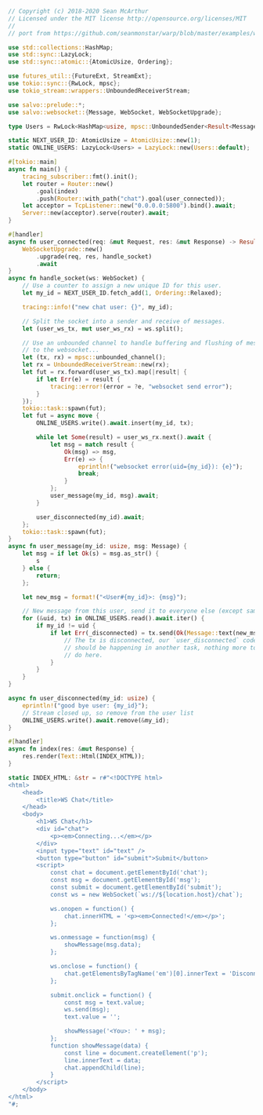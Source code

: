 ```rust  title="websocket-chat/src/main.rs"
// Copyright (c) 2018-2020 Sean McArthur
// Licensed under the MIT license http://opensource.org/licenses/MIT
//
// port from https://github.com/seanmonstar/warp/blob/master/examples/websocket_chat.rs

use std::collections::HashMap;
use std::sync::LazyLock;
use std::sync::atomic::{AtomicUsize, Ordering};

use futures_util::{FutureExt, StreamExt};
use tokio::sync::{RwLock, mpsc};
use tokio_stream::wrappers::UnboundedReceiverStream;

use salvo::prelude::*;
use salvo::websocket::{Message, WebSocket, WebSocketUpgrade};

type Users = RwLock<HashMap<usize, mpsc::UnboundedSender<Result<Message, salvo::Error>>>>;

static NEXT_USER_ID: AtomicUsize = AtomicUsize::new(1);
static ONLINE_USERS: LazyLock<Users> = LazyLock::new(Users::default);

#[tokio::main]
async fn main() {
    tracing_subscriber::fmt().init();
    let router = Router::new()
        .goal(index)
        .push(Router::with_path("chat").goal(user_connected));
    let acceptor = TcpListener::new("0.0.0.0:5800").bind().await;
    Server::new(acceptor).serve(router).await;
}

#[handler]
async fn user_connected(req: &mut Request, res: &mut Response) -> Result<(), StatusError> {
    WebSocketUpgrade::new()
        .upgrade(req, res, handle_socket)
        .await
}
async fn handle_socket(ws: WebSocket) {
    // Use a counter to assign a new unique ID for this user.
    let my_id = NEXT_USER_ID.fetch_add(1, Ordering::Relaxed);

    tracing::info!("new chat user: {}", my_id);

    // Split the socket into a sender and receive of messages.
    let (user_ws_tx, mut user_ws_rx) = ws.split();

    // Use an unbounded channel to handle buffering and flushing of messages
    // to the websocket...
    let (tx, rx) = mpsc::unbounded_channel();
    let rx = UnboundedReceiverStream::new(rx);
    let fut = rx.forward(user_ws_tx).map(|result| {
        if let Err(e) = result {
            tracing::error!(error = ?e, "websocket send error");
        }
    });
    tokio::task::spawn(fut);
    let fut = async move {
        ONLINE_USERS.write().await.insert(my_id, tx);

        while let Some(result) = user_ws_rx.next().await {
            let msg = match result {
                Ok(msg) => msg,
                Err(e) => {
                    eprintln!("websocket error(uid={my_id}): {e}");
                    break;
                }
            };
            user_message(my_id, msg).await;
        }

        user_disconnected(my_id).await;
    };
    tokio::task::spawn(fut);
}
async fn user_message(my_id: usize, msg: Message) {
    let msg = if let Ok(s) = msg.as_str() {
        s
    } else {
        return;
    };

    let new_msg = format!("<User#{my_id}>: {msg}");

    // New message from this user, send it to everyone else (except same uid)...
    for (&uid, tx) in ONLINE_USERS.read().await.iter() {
        if my_id != uid {
            if let Err(_disconnected) = tx.send(Ok(Message::text(new_msg.clone()))) {
                // The tx is disconnected, our `user_disconnected` code
                // should be happening in another task, nothing more to
                // do here.
            }
        }
    }
}

async fn user_disconnected(my_id: usize) {
    eprintln!("good bye user: {my_id}");
    // Stream closed up, so remove from the user list
    ONLINE_USERS.write().await.remove(&my_id);
}

#[handler]
async fn index(res: &mut Response) {
    res.render(Text::Html(INDEX_HTML));
}

static INDEX_HTML: &str = r#"<!DOCTYPE html>
<html>
    <head>
        <title>WS Chat</title>
    </head>
    <body>
        <h1>WS Chat</h1>
        <div id="chat">
            <p><em>Connecting...</em></p>
        </div>
        <input type="text" id="text" />
        <button type="button" id="submit">Submit</button>
        <script>
            const chat = document.getElementById('chat');
            const msg = document.getElementById('msg');
            const submit = document.getElementById('submit');
            const ws = new WebSocket(`ws://${location.host}/chat`);

            ws.onopen = function() {
                chat.innerHTML = '<p><em>Connected!</em></p>';
            };

            ws.onmessage = function(msg) {
                showMessage(msg.data);
            };

            ws.onclose = function() {
                chat.getElementsByTagName('em')[0].innerText = 'Disconnected!';
            };

            submit.onclick = function() {
                const msg = text.value;
                ws.send(msg);
                text.value = '';

                showMessage('<You>: ' + msg);
            };
            function showMessage(data) {
                const line = document.createElement('p');
                line.innerText = data;
                chat.appendChild(line);
            }
        </script>
    </body>
</html>
"#;

```